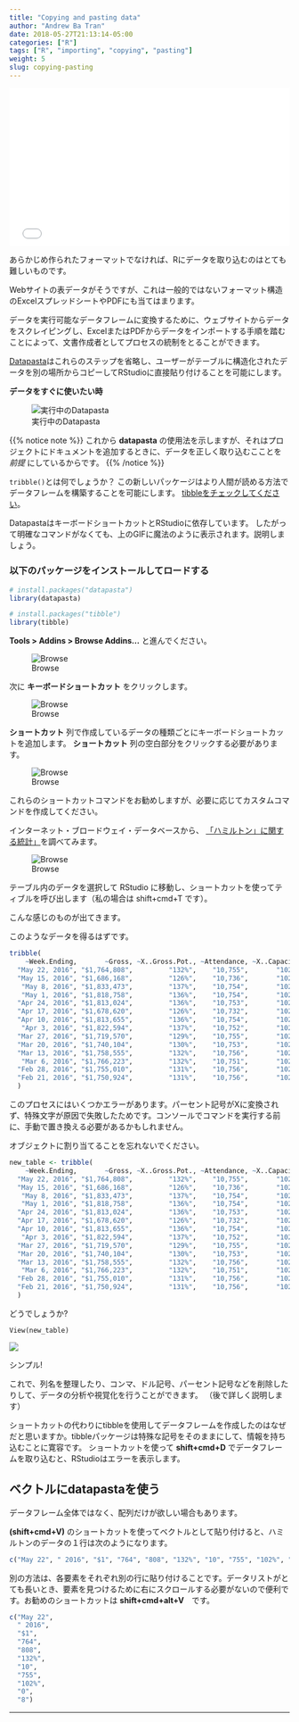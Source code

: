 ```yaml
---
title: "Copying and pasting data"
author: "Andrew Ba Tran"
date: 2018-05-27T21:13:14-05:00
categories: ["R"]
tags: ["R", "importing", "copying", "pasting"] 
weight: 5
slug: copying-pasting
---
```



<div style="position: relative; padding-bottom: 56.25%; height: 0; overflow: hidden;">
  <iframe src="//www.youtube.com/embed/3W9m2iyfoGk?t=2s" style="position: absolute; top: 0; left: 0; width: 100%; height: 100%; border:0; encrypted-media" allowfullscreen title="YouTube Video"></iframe>
</div>

あらかじめ作られたフォーマットでなければ、Rにデータを取り込むのはとても難しいものです。

Webサイトの表データがそうですが、これは一般的ではないフォーマット構造のExcelスプレッドシートやPDFにも当てはまります。

データを実行可能なデータフレームに変換するために、ウェブサイトからデータをスクレイピングし、ExcelまたはPDFからデータをインポートする手順を踏むことによって、文書作成者としてプロセスの統制をとることができます。

[Datapasta](https://github.com/MilesMcBain/datapasta)はこれらのステップを省略し、ユーザーがテーブルに構造化されたデータを別の場所からコピーしてRStudioに直接貼り付けることを可能にします。

**データをすぐに使いたい時**

![実行中のDatapasta](/importing_exporting/copying_pasting/images/datapasta.gif)

{{% notice note %}}
これから **datapasta** の使用法を示しますが、それはプロジェクトにドキュメントを追加するときに、データを正しく取り込むこことを　*前提* にしているからです。
{{% /notice %}}

`tribble()`とは何でしょうか？ この新しいパッケージはより人間が読める方法でデータフレームを構築することを可能にします。 [tibbleをチェックしてください](https://cran.r-project.org/web/packages/tibble/vignettes/tibble.html)。

DatapastaはキーボードショートカットとRStudioに依存しています。 したがって明確なコマンドがなくても、上のGIFに魔法のように表示されます。説明しましょう。

### 以下のパッケージをインストールしてロードする

```r
# install.packages("datapasta")
library(datapasta)

# install.packages("tibble")
library(tibble)
```

**Tools > Addins > Browse Addins...** と進んでください。

![Browse](/importing_exporting/copying_pasting/images/datapasta1.png)

次に **キーボードショートカット** をクリックします。

![Browse](/importing_exporting/copying_pasting/images/datapasta2.png)

 **ショートカット** 列で作成しているデータの種類ごとにキーボードショートカットを追加します。 **ショートカット** 列の空白部分をクリックする必要があります。

![Browse](/importing_exporting/copying_pasting/images/datap.png)


これらのショートカットコマンドをお勧めしますが、必要に応じてカスタムコマンドを作成してください。

インターネット・ブロードウェイ・データベースから、 [「ハミルトン」に関する統計」](https://www.ibdb.com/grosses-production/hamilton-499521/1)を調べてみます。

![Browse](/importing_exporting/copying_pasting/images/datapasta4.png)

テーブル内のデータを選択して RStudio に移動し、ショートカットを使ってティブルを呼び出します（私の場合は shift+cmd+T です）。

こんな感じのものが出てきます。

このようなデータを得るはずです。

```r
tribble(
    ~Week.Ending,       ~Gross, ~X..Gross.Pot., ~Attendance, ~X..Capacity, ~X..Previews, ~X..Perf.,
  "May 22, 2016", "$1,764,808",         "132%",    "10,755",       "102%",            0,         8,
  "May 15, 2016", "$1,686,168",         "126%",    "10,736",       "102%",            0,         8,
   "May 8, 2016", "$1,833,473",         "137%",    "10,754",       "102%",            0,         8,
   "May 1, 2016", "$1,818,758",         "136%",    "10,754",       "102%",            0,         8,
  "Apr 24, 2016", "$1,813,024",         "136%",    "10,753",       "102%",            0,         8,
  "Apr 17, 2016", "$1,678,620",         "126%",    "10,732",       "102%",            0,         8,
  "Apr 10, 2016", "$1,813,655",         "136%",    "10,754",       "102%",            0,         8,
   "Apr 3, 2016", "$1,822,594",         "137%",    "10,752",       "102%",            0,         8,
  "Mar 27, 2016", "$1,719,570",         "129%",    "10,755",       "102%",            0,         8,
  "Mar 20, 2016", "$1,740,104",         "130%",    "10,753",       "102%",            0,         8,
  "Mar 13, 2016", "$1,758,555",         "132%",    "10,756",       "102%",            0,         8,
   "Mar 6, 2016", "$1,766,223",         "132%",    "10,751",       "102%",            0,         8,
  "Feb 28, 2016", "$1,755,010",         "131%",    "10,756",       "102%",            0,         8,
  "Feb 21, 2016", "$1,750,924",         "131%",    "10,756",       "102%",            0,         8
  )
```

このプロセスにはいくつかエラーがあります。パーセント記号がXに変換されず、特殊文字が原因で失敗したためです。コンソールでコマンドを実行する前に、手動で置き換える必要があるかもしれません。

オブジェクトに割り当てることを忘れないでください。

```r
new_table <- tribble(
    ~Week.Ending,       ~Gross, ~X..Gross.Pot., ~Attendance, ~X..Capacity, ~X..Previews, ~X..Perf.,
  "May 22, 2016", "$1,764,808",         "132%",    "10,755",       "102%",            0,         8,
  "May 15, 2016", "$1,686,168",         "126%",    "10,736",       "102%",            0,         8,
   "May 8, 2016", "$1,833,473",         "137%",    "10,754",       "102%",            0,         8,
   "May 1, 2016", "$1,818,758",         "136%",    "10,754",       "102%",            0,         8,
  "Apr 24, 2016", "$1,813,024",         "136%",    "10,753",       "102%",            0,         8,
  "Apr 17, 2016", "$1,678,620",         "126%",    "10,732",       "102%",            0,         8,
  "Apr 10, 2016", "$1,813,655",         "136%",    "10,754",       "102%",            0,         8,
   "Apr 3, 2016", "$1,822,594",         "137%",    "10,752",       "102%",            0,         8,
  "Mar 27, 2016", "$1,719,570",         "129%",    "10,755",       "102%",            0,         8,
  "Mar 20, 2016", "$1,740,104",         "130%",    "10,753",       "102%",            0,         8,
  "Mar 13, 2016", "$1,758,555",         "132%",    "10,756",       "102%",            0,         8,
   "Mar 6, 2016", "$1,766,223",         "132%",    "10,751",       "102%",            0,         8,
  "Feb 28, 2016", "$1,755,010",         "131%",    "10,756",       "102%",            0,         8,
  "Feb 21, 2016", "$1,750,924",         "131%",    "10,756",       "102%",            0,         8
  )

```

どうでしょうか?

```
View(new_table)

```

![](/importing_exporting/copying_pasting/images/new_table.png)

シンプル!

これで、列名を整理したり、コンマ、ドル記号、パーセント記号などを削除したりして、データの分析や視覚化を行うことができます。 （後で詳しく説明します）

ショートカットの代わりにtibbleを使用してデータフレームを作成したのはなぜだと思いますか。tibbleパッケージは特殊な記号をそのままにして、情報を持ち込むことに寛容です。 ショートカットを使って **shift+cmd+D** でデータフレームを取り込むと、RStudioはエラーを表示します。

## ベクトルにdatapastaを使う

データフレーム全体ではなく、配列だけが欲しい場合もあります。

 **(shift+cmd+V)** のショートカットを使ってベクトルとして貼り付けると、ハミルトンのデータの１行は次のようになります。

```r
c("May 22", " 2016", "$1", "764", "808", "132%", "10", "755", "102%", "0", "8")
```

別の方法は、各要素をそれぞれ別の行に貼り付けることです。データリストがとても長いとき、要素を見つけるために右にスクロールする必要がないので便利です。お勧めのショートカットは **shift+cmd+alt+V**　です。

```r
c("May 22",
  " 2016",
  "$1",
  "764",
  "808",
  "132%",
  "10",
  "755",
  "102%",
  "0",
  "8")
```


-----

